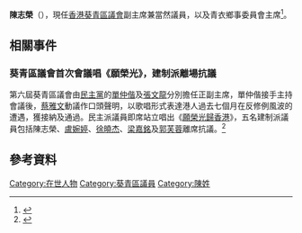 {{Infobox_Officeholder
| name = 陳志榮
| native_name = Chan Chi-wing
| native_name_lang = en
| image = 
| honorific-suffix = 議員
| office           = [[葵青區議會|葵青區議會]]副主席
| term_start       = 2021年11月9日
| term_end         = 
| chairman         = [[梁錦威|梁錦威]]{{to}}[[盧婉婷|盧婉婷]]
| predecessor      = [[張文龍_(香港區議員)|張文龍]]
| successor        = 
| office1          = [[葵青區議會|葵青區議會]]議員
| term_start1      = 2019年4月1日
| term_end1        = 
| constituency1    = 當然議員（[[青衣島|青衣]]鄉事委員會主席）
| predecessor1     = [[鄧瑞華_(區議員)|鄧瑞華]]
| successor1       =
| date of birth = 
| date of death =
| place of birth = 
| place of death = 
| party = 
| otherparty = 
| spouse = 
| relatives = 
| residence = [[香港|香港]][[青衣島|青衣]]
| educate = 
| past = 
| work = 
| blank1= 議員辦事處地址	
| data1= [[青衣島|青衣]]楓樹窩路九號二樓
}}

'''陳志榮'''（{{lang-en|Chan Chi-wing}}），現任[[香港|香港]][[葵青區議會|葵青區議會]]副主席兼當然議員，以及青衣鄉事委員會主席<ref>{{Cite web |url=https://www.districtcouncils.gov.hk/kwt/tc_chi/members/info/dc_member_list_detail.php?member_id=2583 |title=葵青區議會議員資料 |access-date=2020-12-19 |archive-date=2021-07-12 |archive-url=https://web.archive.org/web/20210712011531/https://www.districtcouncils.gov.hk/kwt/tc_chi/members/info/dc_member_list_detail.php?member_id=2583 |dead-url=no }}</ref>。

==相關事件==
===葵青區議會首次會議唱《願榮光》，建制派離場抗議===
第六屆葵青區議會由[[民主黨_(香港)|民主黨]]的[[單仲偕|單仲偕]]及[[張文龍_(香港區議員)|張文龍]]分別擔任正副主席，單仲偕接手主持會議後，[[蔡雅文|蔡雅文]]動議作口頭聲明，以歌唱形式表達港人過去七個月在反修例風波的遭遇，獲接納及通過。民主派議員即席站立唱出《[[願榮光歸香港|願榮光歸香港]]》，五名建制派議員包括陳志榮、[[盧婉婷|盧婉婷]]、[[徐曉杰|徐曉杰]]、[[梁嘉銘_(區議員)|梁嘉銘]]及[[郭芙蓉|郭芙蓉]]離席抗議。<ref>{{Cite web |url=https://www.thestandnews.com/politics/%E8%91%B5%E9%9D%92%E5%8D%80%E8%AD%B0%E6%9C%83%E9%A6%96%E6%AC%A1%E6%9C%83%E8%AD%B0%E5%94%B1-%E9%A1%98%E6%A6%AE%E5%85%89-%E5%BB%BA%E5%88%B6%E6%B4%BE%E9%9B%A2%E5%A0%B4%E6%8A%97%E8%AD%B0-%E6%A2%81%E7%BE%8E%E8%8A%AC%E6%96%A5%E6%8C%91%E6%88%B0%E4%B8%80%E5%9C%8B%E5%85%A9%E5%88%B6/ |title=立場新聞：葵青區議會首次會議唱《願榮光》　建制派離場抗議　梁美芬斥挑戰一國兩制 |access-date=2020-12-19 |archive-date=2020-01-08 |archive-url=https://web.archive.org/web/20200108184704/https://www.thestandnews.com/politics/%E8%91%B5%E9%9D%92%E5%8D%80%E8%AD%B0%E6%9C%83%E9%A6%96%E6%AC%A1%E6%9C%83%E8%AD%B0%E5%94%B1-%E9%A1%98%E6%A6%AE%E5%85%89-%E5%BB%BA%E5%88%B6%E6%B4%BE%E9%9B%A2%E5%A0%B4%E6%8A%97%E8%AD%B0-%E6%A2%81%E7%BE%8E%E8%8A%AC%E6%96%A5%E6%8C%91%E6%88%B0%E4%B8%80%E5%9C%8B%E5%85%A9%E5%88%B6/ |dead-url=no }}</ref>

==參考資料==
<references/>
[[Category:在世人物|Category:在世人物]]
[[Category:葵青區議員|Category:葵青區議員]]
[[Category:陳姓|Category:陳姓]]